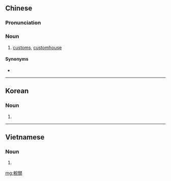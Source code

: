 {{also|税关}}
==Chinese==
{{zh-forms|s=税关}}

===Pronunciation===
{{zh-pron
|m=shuìguān
|c=seoi3 gwaan1
|h=pfs=soi-kôan
|cat=n
}}

===Noun===
{{zh-noun}}

# [[customs]], [[customhouse]]

====Synonyms====
* {{zh-l|海關}}

----

==Korean==
{{ko-hanjatab}}

===Noun===
{{ko-noun|hj|hangeul=세관}}

# {{hanja form of|세관|[[customs]], [[customhouse]]}}

----

==Vietnamese==
{{vi-hantutab}}

===Noun===
{{vi-hantu}}

# {{han tu form of|thuế quan|[[customs]], [[customhouse]]}}

[[mg:稅關]]
